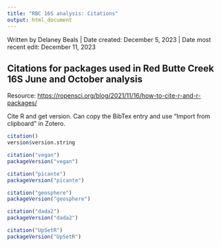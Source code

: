 ```yaml
---
title: "RBC 16S analysis: Citations"
output: html_document
---
```


Written by Delaney Beals \| Date created: December 5, 2023 \| Date most recent edit: December 11, 2023

## Citations for packages used in Red Butte Creek 16S June and October analysis

Resource: <https://ropensci.org/blog/2021/11/16/how-to-cite-r-and-r-packages/>

Cite R and get version. Can copy the BibTex entry and use "Import from clipboard" in Zotero.

```r
citation()
version$version.string
```

```r
citation("vegan")
packageVersion("vegan")
```

```r
citation("picante")
packageVersion("picante")
```

```r
citation("geosphere")
packageVersion("geosphere")
```

```r
citation("dada2")
packageVersion("dada2")
```

```r
citation("UpSetR")
packageVersion("UpSetR")
```
